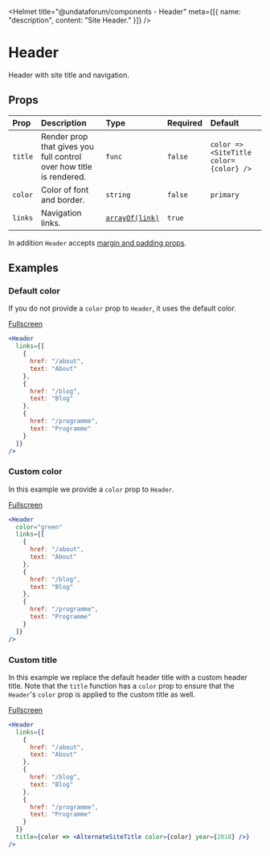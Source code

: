 
<Helmet
  title="@undataforum/components - Header"
  meta={[{ name: "description", content: "Site Header." }]}
/>

# Header

Header with site title and navigation.

## Props

| Prop    | Description                                                         | Type                            | Required | Default                                |
| :------ | :------------------------------------------------------------------ | :------------------------------ | :------- | :------------------------------------- |
| `title` | Render prop that gives you full control over how title is rendered. | `func`                          | `false`  | `color => <SiteTitle color={color} />` |
| `color` | Color of font and border.                                           | `string`                        | `false`  | `primary`                              |
| `links` | Navigation links.                                                   | [`arrayOf(link)`](/types/link/) | `true`   |                                        |

In addition `Header` accepts [margin and padding props](https://rebassjs.org/props/#margin-and-padding).

## Examples

### Default color

If you do not provide a `color` prop to `Header`, it uses the default color.

<DefaultColorExample />

[Fullscreen](/Header/default-color-example/)

```jsx
<Header
  links={[
    {
      href: "/about",
      text: "About"
    },
    {
      href: "/blog",
      text: "Blog"
    },
    {
      href: "/programme",
      text: "Programme"
    }
  ]}
/>
```

### Custom color

In this example we provide a `color` prop to `Header`.

<CustomColorExample />

[Fullscreen](/Header/custom-color-example/)

```jsx
<Header
  color="green"
  links={[
    {
      href: "/about",
      text: "About"
    },
    {
      href: "/blog",
      text: "Blog"
    },
    {
      href: "/programme",
      text: "Programme"
    }
  ]}
/>
```

### Custom title

In this example we replace the default header title with a custom header title. Note that the `title` function has a `color` prop to ensure that the `Header`'s `color` prop is applied to the custom title as well.

<CustomTitleExample />

[Fullscreen](/Header/custom-title-example)

```jsx
<Header
  links={[
    {
      href: "/about",
      text: "About"
    },
    {
      href: "/blog",
      text: "Blog"
    },
    {
      href: "/programme",
      text: "Programme"
    }
  ]}
  title={color => <AlternateSiteTitle color={color} year={2018} />}
/>
```
